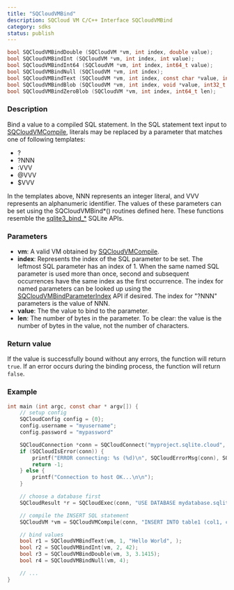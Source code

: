 ```yaml
---
title: "SQCloudVMBind"
description: SQCloud VM C/C++ Interface SQCloudVMBind
category: sdks
status: publish
---
```


```c
bool SQCloudVMBindDouble (SQCloudVM *vm, int index, double value);
bool SQCloudVMBindInt (SQCloudVM *vm, int index, int value);
bool SQCloudVMBindInt64 (SQCloudVM *vm, int index, int64_t value);
bool SQCloudVMBindNull (SQCloudVM *vm, int index);
bool SQCloudVMBindText (SQCloudVM *vm, int index, const char *value, int32_t len);
bool SQCloudVMBindBlob (SQCloudVM *vm, int index, void *value, int32_t len);
bool SQCloudVMBindZeroBlob (SQCloudVM *vm, int index, int64_t len);
```

### Description
Bind a value to a compiled SQL statement.
In the SQL statement text input to [SQCloudVMCompile](/docs/sqlite-cloud/sdks/c/sqcloudvmcompile), literals may be replaced by a parameter that matches one of following templates:
* ?
* ?NNN
* :VVV
* @VVV
* $VVV

In the templates above, NNN represents an integer literal, and VVV represents an alphanumeric identifier. The values of these parameters can be set using the SQCloudVMBind*() routines defined here.
These functions resemble the <a href="https://www.sqlite.org/c3ref/bind_blob.html" target="_blank">sqlite3_bind_*</a> SQLite APIs. 


### Parameters
* **vm**: A valid VM obtained by [SQCloudVMCompile](/docs/sqlite-cloud/sdks/c/sqcloudvmcompile).
* **index**: Represents the index of the SQL parameter to be set. The leftmost SQL parameter has an index of 1. When the same named SQL parameter is used more than once, second and subsequent occurrences have the same index as the first occurrence. The index for named parameters can be looked up using the [SQCloudVMBindParameterIndex](/docs/sqlite-cloud/sdks/c/sqcloudvmbindparameterindex) API if desired. The index for "?NNN" parameters is the value of NNN.
* **value**: The the value to bind to the parameter.
* **len**: The number of bytes in the parameter. To be clear: the value is the number of bytes in the value, not the number of characters. 

### Return value
If the value is successfully bound without any errors, the function will return `true`. If an error occurs during the binding process, the function will return `false`.

### Example
```c
int main (int argc, const char * argv[]) {
    // setup config
    SQCloudConfig config = {0};
    config.username = "myusername";
    config.password = "mypassword"

    SQCloudConnection *conn = SQCloudConnect("myproject.sqlite.cloud", SQCLOUD_DEFAULT_PORT, &config);
    if (SQCloudIsError(conn)) {
        printf("ERROR connecting: %s (%d)\n", SQCloudErrorMsg(conn), SQCloudErrorCode(conn));
        return -1;
    } else {
        printf("Connection to host OK...\n\n");
    }

    // choose a database first
    SQCloudResult *r = SQCloudExec(conn, "USE DATABASE mydatabase.sqlite;");

    // compile the INSERT SQL statement
    SQCloudVM *vm = SQCloudVMCompile(conn, "INSERT INTO table1 (col1, col2, col3, col4) VALUES (?1, ?2, ?3, ?4);", -1, NULL);

    // bind values
    bool r1 = SQCloudVMBindText(vm, 1, "Hello World", );
    bool r2 = SQCloudVMBindInt(vm, 2, 42);
    bool r3 = SQCloudVMBindDouble(vm, 3, 3.1415);
    bool r4 = SQCloudVMBindNull(vm, 4);

    // ...
}
```